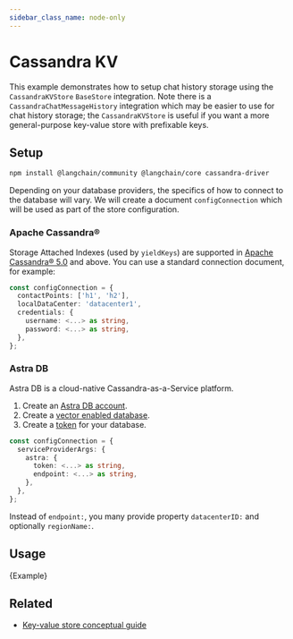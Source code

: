 ```yaml
---
sidebar_class_name: node-only
---
```


# Cassandra KV

This example demonstrates how to setup chat history storage using the `CassandraKVStore` `BaseStore` integration. Note there is a `CassandraChatMessageHistory`
integration which may be easier to use for chat history storage; the `CassandraKVStore` is useful if you want a more general-purpose key-value store with
prefixable keys.

## Setup

```bash npm2yarn
npm install @langchain/community @langchain/core cassandra-driver
```

Depending on your database providers, the specifics of how to connect to the database will vary. We will create a document `configConnection` which will be used as part of the store configuration.

### Apache Cassandra®

Storage Attached Indexes (used by `yieldKeys`) are supported in [Apache Cassandra® 5.0](https://cassandra.apache.org/_/blog/Apache-Cassandra-5.0-Features-Storage-Attached-Indexes.html) and above. You can use a standard connection document, for example:

```typescript
const configConnection = {
  contactPoints: ['h1', 'h2'],
  localDataCenter: 'datacenter1',
  credentials: {
    username: <...> as string,
    password: <...> as string,
  },
};
```

### Astra DB

Astra DB is a cloud-native Cassandra-as-a-Service platform.

1. Create an [Astra DB account](https://astra.datastax.com/register).
2. Create a [vector enabled database](https://astra.datastax.com/createDatabase).
3. Create a [token](https://docs.datastax.com/en/astra/docs/manage-application-tokens.html) for your database.

```typescript
const configConnection = {
  serviceProviderArgs: {
    astra: {
      token: <...> as string,
      endpoint: <...> as string,
    },
  },
};
```

Instead of `endpoint:`, you many provide property `datacenterID:` and optionally `regionName:`.

## Usage


<CodeBlock language="typescript">{Example}</CodeBlock>

## Related

- [Key-value store conceptual guide](/docs/concepts/#key-value-stores)
